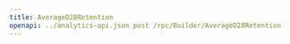 ---
title: AverageD28Retention
openapi: ../analytics-api.json post /rpc/Builder/AverageD28Retention
---
